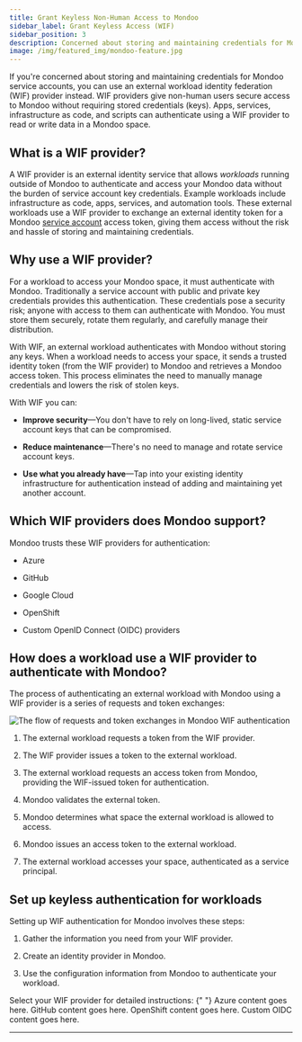 ```yaml
---
title: Grant Keyless Non-Human Access to Mondoo
sidebar_label: Grant Keyless Access (WIF)
sidebar_position: 3
description: Concerned about storing and maintaining credentials for Mondoo service accounts? Use an external workload identity federation (WIF) provider instead. WIF providers give non-human users secure access to Mondoo without requiring stored credentials (keys). Apps, services, infrastructure as code, and scripts can authenticate using a WIF provider to read or write data in a Mondoo space.
image: /img/featured_img/mondoo-feature.jpg
---
```


If you're concerned about storing and maintaining credentials for Mondoo service accounts, you can use an external workload identity federation (WIF) provider instead. WIF providers give non-human users secure access to Mondoo without requiring stored credentials (keys). Apps, services, infrastructure as code, and scripts can authenticate using a WIF provider to read or write data in a Mondoo space.

## What is a WIF provider?

A WIF provider is an external identity service that allows _workloads_ running outside of Mondoo to authenticate and access your Mondoo data without the burden of service account key credentials. Example workloads include infrastructure as code, apps, services, and automation tools. These external workloads use a WIF provider to exchange an external identity token for a Mondoo [service account](/platform/maintain/access/non-human/service_accounts) access token, giving them access without the risk and hassle of storing and maintaining credentials.

## Why use a WIF provider?

For a workload to access your Mondoo space, it must authenticate with Mondoo. Traditionally a service account with public and private key credentials provides this authentication. These credentials pose a security risk; anyone with access to them can authenticate with Mondoo. You must store them securely, rotate them regularly, and carefully manage their distribution.

With WIF, an external workload authenticates with Mondoo without storing any keys. When a workload needs to access your space, it sends a trusted identity token (from the WIF provider) to Mondoo and retrieves a Mondoo access token. This process eliminates the need to manually manage credentials and lowers the risk of stolen keys.

With WIF you can:

- **Improve security**&mdash;You don't have to rely on long-lived, static service account keys that can be compromised.

- **Reduce maintenance**&mdash;There's no need to manage and rotate service account keys.

- **Use what you already have**&mdash;Tap into your existing identity infrastructure for authentication instead of adding and maintaining yet another account.

## Which WIF providers does Mondoo support?

Mondoo trusts these WIF providers for authentication:

- Azure

- GitHub

- Google Cloud

- OpenShift

- Custom OpenID Connect (OIDC) providers

## How does a workload use a WIF provider to authenticate with Mondoo?

The process of authenticating an external workload with Mondoo using a WIF provider is a series of requests and token exchanges:

![The flow of requests and token exchanges in Mondoo WIF authentication](/img/platform/maintain/access/wif/wif-diagram.png)

1. The external workload requests a token from the WIF provider.

2. The WIF provider issues a token to the external workload.

3. The external workload requests an access token from Mondoo, providing the WIF-issued token for authentication.

4. Mondoo validates the external token.

5. Mondoo determines what space the external workload is allowed to access.

6. Mondoo issues an access token to the external workload.

7. The external workload accesses your space, authenticated as a service principal.

## Set up keyless authentication for workloads

Setting up WIF authentication for Mondoo involves these steps:

1. Gather the information you need from your WIF provider.

2. Create an identity provider in Mondoo.

3. Use the configuration information from Mondoo to authenticate your workload.

Select your WIF provider for detailed instructions:
<Tabs>
  <TabItem value="gcp" label="GCP" default>
   <Partial />{" "}
  </TabItem>
  <TabItem value="azure" label="Azure" default>
    Azure content goes here.
  </TabItem>
  <TabItem value="github" label="GitHub">
    GitHub content goes here.
  </TabItem>
  <TabItem value="openshift" label="OpenShift">
    OpenShift content goes here.
  </TabItem>
  <TabItem value="custom" label="Custom">
    Custom OIDC content goes here.
  </TabItem>
</Tabs>

---
